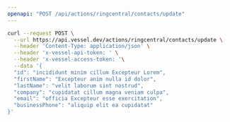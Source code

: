 ```yaml
---
openapi: "POST /api/actions/ringcentral/contacts/update"
---
```


<RequestExample>

```bash Request
curl --request POST \
  --url https://api.vessel.dev/actions/ringcentral/contacts/update \
  --header 'Content-Type: application/json' \
  --header 'x-vessel-api-token: ' \
  --header 'x-vessel-access-token: '\
  --data '{
  "id": "incididunt minim cillum Excepteur Lorem",
  "firstName": "Excepteur anim nulla id dolor",
  "lastName": "velit laborum sint nostrud",
  "company": "cupidatat cillum magna veniam culpa",
  "email": "officia Excepteur esse exercitation",
  "businessPhone": "aliquip elit ea cupidatat"
}'
```

</RequestExample>
